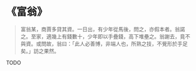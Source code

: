 # 《富翁》

> 富翁某，商賈多貸其資。一日出，有少年從馬後，問之，亦假本者。翁諾之。至家，適幾上有錢數十，少年即以手疊錢，高下堆壘之。翁謝去，竟不與資。或問故，翁曰：「此人必善博，非端人也，所熟之技，不覺形於手足矣。」訪之果然。

TODO
